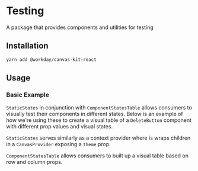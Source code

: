 

# Testing

A package that provides components and utilities for testing

## Installation

```sh
yarn add @workday/canvas-kit-react
```

## Usage

### Basic Example

`StaticStates` in conjunction with `ComponentStatesTable` allows consumers to visually test their
components in different states. Below is an example of how we're using these to create a visual
table of a `DeleteButton` component with different prop values and visual states.

`StaticStates` serves similarly as a context provider where is wraps children in a `CanvasProvider`
exposing a `theme` prop.

`ComponentStatesTable` allows consumers to built up a visual table based on row and column props.

<ExampleCodeBlock code={Basic} />
